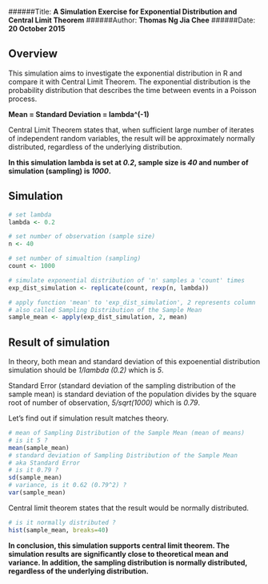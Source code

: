 ######Title: **A Simulation Exercise for Exponential Distribution and Central Limit Theorem**
######Author: **Thomas Ng Jia Chee**
######Date: **20 October 2015**

## Overview

This simulation aims to investigate the exponential distribution in R and compare it with Central Limit Theorem. The exponential distribution is the probability distribution that describes the time between events in a Poisson process. 

**Mean = Standard Deviation = lambda^(-1)**

Central Limit Theorem states that, when sufficient large number of iterates of independent random variables, the result will be approximately normally distributed, regardless of the underlying distribution. 

**In this simulation lambda is set at *0.2*, sample size is *40* and number of simulation (sampling) is *1000*.**

## Simulation

```r
# set lambda 
lambda <- 0.2

# set number of observation (sample size)
n <- 40

# set number of simualtion (sampling)
count <- 1000

# simulate exponential distribution of 'n' samples a 'count' times
exp_dist_simulation <- replicate(count, rexp(n, lambda))

# apply function 'mean' to 'exp_dist_simulation', 2 represents column
# also called Sampling Distribution of the Sample Mean
sample_mean <- apply(exp_dist_simulation, 2, mean)
```

## Result of simulation 

In theory, both mean and standard deviation of this expoenential distribution simulation should be *1/lambda (0.2)* which is *5*. 

Standard Error (standard deviation of the sampling distribution of the sample mean) is standard deviation of the population divides by the square root of number of observation, *5/sqrt(1000)* which is *0.79*. 

Let's find out if simulation result matches theory.
```r
# mean of Sampling Distribution of the Sample Mean (mean of means)
# is it 5 ?
mean(sample_mean)
# standard deviation of Sampling Distribution of the Sample Mean
# aka Standard Error
# is it 0.79 ?
sd(sample_mean)
# variance, is it 0.62 (0.79^2) ?
var(sample_mean)
```

Central limit theorem states that the result would be normally distributed.
```r
# is it normally distributed ?
hist(sample_mean, breaks=40)
```

**In conclusion, this simulation supports central limit theorem. The simulation results are significantly close to theoretical mean and variance. In addition, the sampling distribution is normally distributed, regardless of the underlying distribution.**

